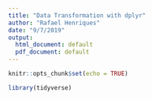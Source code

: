```yaml
---
title: "Data Transformation with dplyr"
author: "Rafael Henriques"
date: "9/7/2019"
output:
  html_document: default
  pdf_document: default
---
```


```r
knitr::opts_chunk$set(echo = TRUE)
```

```r
library(tidyverse)
```

```r

```

